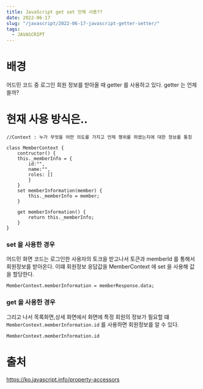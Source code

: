 ```yaml
---
title: JavaScript get set 언제 사용??
date: 2022-06-17
slug: "/javascript/2022-06-17-javascript-getter-setter/"
tags:
  - JAVASCRIPT
---
```

# 배경
어드민 코드 중 로그인 회원 정보를 받아올 때 getter 를 사용하고 있다.
getter 는 언제 쓸까?

# 현재 사용 방식은..
```
//Context : 누가 무엇을 어떤 의도를 가지고 언제 행위를 하였는지에 대한 정보를 통칭

class MemberContext {
    contructor() {
    this._memberInfo = {
        id:"",
        name:"",
        roles: []
        }
    }
    set memberInformation(member) {
        this._memberInfo = member;
    }
    
    get memberInformation() {
        return this._memberInfo;
    }
}
```

### set 을 사용한 경우
어드민 화면 코드는 로그인한 사용자의 토크을 받고나서 토큰과 memberId 를 통해서 회원정보를 받아온다.
이떄 회원정보 응답값을 MemberContext 에 set 을 사용해 값을 할당한다.
```
MemberContext.memberInformation = memberResponse.data;
```
### get 을 사용한 경우
그리고 나서 
목록화면,상세 화면에서 화면에 특정 회원의 정보가 필요할 떄 `MemberContext.memberInformation.id` 를 사용하면 회원정보를 알 수 있다.
```
MemberContext.memberInformation.id
```

# 출처
https://ko.javascript.info/property-accessors
